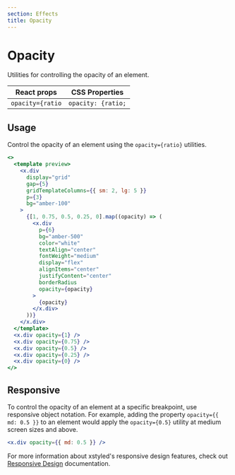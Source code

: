 ```yaml
---
section: Effects
title: Opacity
---
```


# Opacity

Utilities for controlling the opacity of an element.

| React props      | CSS Properties     |
| ---------------- | ------------------ |
| `opacity={ratio` | `opacity: {ratio;` |

## Usage

Control the opacity of an element using the `opacity={ratio}` utilities.

```jsx preview color=amber
<>
  <template preview>
    <x.div
      display="grid"
      gap={5}
      gridTemplateColumns={{ sm: 2, lg: 5 }}
      p={3}
      bg="amber-100"
    >
      {[1, 0.75, 0.5, 0.25, 0].map((opacity) => (
        <x.div
          p={6}
          bg="amber-500"
          color="white"
          textAlign="center"
          fontWeight="medium"
          display="flex"
          alignItems="center"
          justifyContent="center"
          borderRadius
          opacity={opacity}
        >
          {opacity}
        </x.div>
      ))}
    </x.div>
  </template>
  <x.div opacity={1} />
  <x.div opacity={0.75} />
  <x.div opacity={0.5} />
  <x.div opacity={0.25} />
  <x.div opacity={0} />
</>
```

## Responsive

To control the opacity of an element at a specific breakpoint, use responsive object notation. For example, adding the property `opacity={{ md: 0.5 }}` to an element would apply the `opacity={0.5}` utility at medium screen sizes and above.

```jsx
<x.div opacity={{ md: 0.5 }} />
```

For more information about xstyled's responsive design features, check out [Responsive Design](@TODO-link) documentation.
